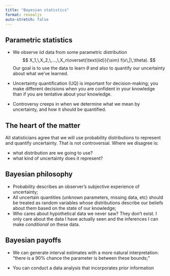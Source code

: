 ```yaml
---
title: "Bayesian statistics"
format: revealjs
auto-stretch: false
---
```


## Parametric statistics

- We observe iid data from some parametric distribution 
$$
X_1,\,X_2,\,...,\,X_n\overset{\text{iid}}{\sim} f(x\,|\,\theta).
$$
Our goal is to use the data to learn $\theta$ and also to quantify our uncertainty about what we've learned. 

- Uncertainty quantification (UQ) is important for decision-making; you make different decisions when you are confident in your knowledge than if you are tentative about your knowledge. 

- Controversy creeps in when we determine what we mean by uncertainty, and how it should be quantified.

## The heart of the matter

All statisticians agree that we will use probability distributions to represent and quantify uncertainty. That is not controversial. Where we disagree is:

- what distribution are we going to use?
- what kind of uncertainty does it represent?

## Bayesian philosophy

- Probability describes an observer's subjective experience of uncertainty;
- All uncertain quantities (unknown parameters, missing data, etc) should be treated as random variables whose distributions describe our beliefs about them based on the state of our knowledge;
- Who cares about hypothetical data we never saw? They don't exist. I only care about the data I have actually seen and the inferences I can make *conditional* on these data.

## Bayesian payoffs

- We can generate interval estimates with a more natural interpretation: "there is a 90% chance the parameter is between these bounds;"

- You can conduct a data analysis that incorporates prior information